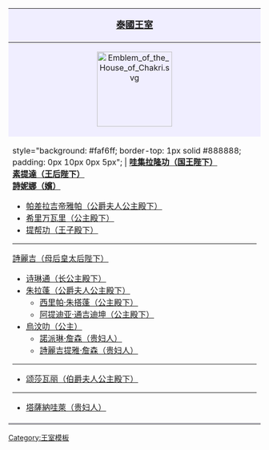 {| class="infobox" style="background: #faf6ff; border: 1px solid #888888; width: 20em; text-align: left; font-size: 88%"
|-
! style="background: #f0eeff; color: #000000; font-size: 1.15em; padding: 0px 0px 4px 0px; text-align:center" valign="top" | '''[[扎克里王朝|泰國王室]]'''
|-
| style="background: #f0eeff; padding: 0px 0px {{#if:{{{1|}}}|1|6}}px 0px; text-align:center" | [[File:Emblem of the House of Chakri.svg|150px]]<br>
|-  
| style="background: #faf6ff; border-top: 1px solid #888888; padding: 0px 10px 0px 5px"; |
'''[[玛哈·哇集拉隆功|哇集拉隆功（国王陛下）]]'''<br>'''[[素提达|素提達（王后陛下）]]'''<br>'''[[诗妮娜|詩妮娜（嬪）]]​'''
*[[帕差拉吉帝雅帕长公主|帕差拉吉帝雅帕（公爵夫人公主殿下）]]
*[[希里万瓦里公主|希里万瓦里（公主殿下）]]
*[[提帮功王子|提帮功（王子殿下）]]

----
[[诗丽吉|詩麗吉（母后皇太后陛下）]]
*[[诗琳通公主|诗琳通（长公主殿下）]]
*[[朱拉蓬公主|朱拉蓬（公爵夫人公主殿下）]]
**[[西里帕朱搭蓬公主|西里帕·朱搭蓬（公主殿下）]]
**[[阿提迪亚通吉迪坤公主|阿提迪亚·通吉迪坤（公主殿下）]]
*[[乌汶叻公主|烏汶叻（公主）]]
**[[諾派琳·詹森|諾派琳·詹森（贵妇人）]]
**[[詩麗吉提雅·詹森|詩麗吉提雅·詹森（贵妇人）]]
----
*[[颂莎瓦丽王妃|颂莎瓦丽（伯爵夫人公主殿下）]]
----
*[[塔薩納哇萊|塔薩納哇萊（贵妇人）]]
|-
! style="background: #f0eeff; border-top: 1px solid #aaaaaa; padding: 1px 5px 0px 0px; text-align: right;" | {{navbar|Thai royal family|mini=1}}
|}<noinclude>
[[Category:王室模板]]
</noinclude>